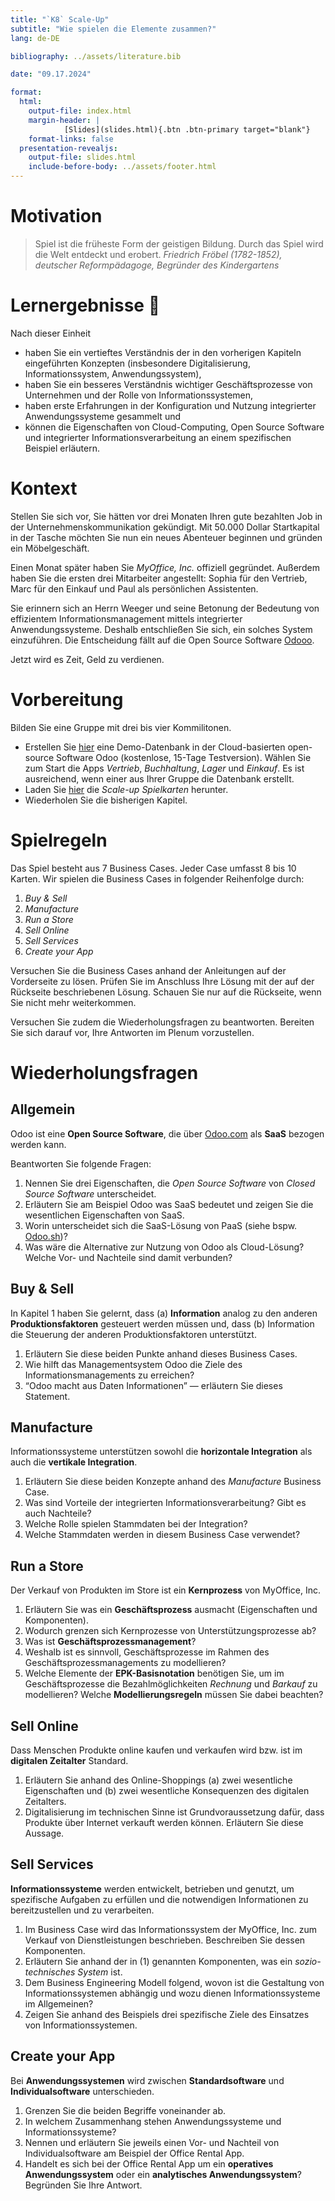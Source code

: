 ```yaml
---
title: "`K8` Scale-Up"
subtitle: "Wie spielen die Elemente zusammen?"
lang: de-DE

bibliography: ../assets/literature.bib

date: "09.17.2024"

format: 
  html:
    output-file: index.html
    margin-header: | 
            [Slides](slides.html){.btn .btn-primary target="blank"}
    format-links: false    
  presentation-revealjs:
    output-file: slides.html 
    include-before-body: ../assets/footer.html
---
```


# Motivation {.vertical-center background-color="#0333ff"}

> Spiel ist die früheste Form der geistigen Bildung. Durch das Spiel wird die Welt entdeckt und erobert. *Friedrich Fröbel (1782-1852), deutscher Reformpädagoge, Begründer des Kindergartens*

# Lernergebnisse 🎯

Nach dieser Einheit

::: incremental
- haben Sie ein vertieftes Verständnis der in den vorherigen Kapiteln eingeführten Konzepten (insbesondere Digitalisierung, Informationssystem, Anwendungssystem),
- haben Sie ein besseres Verständnis wichtiger Geschäftsprozesse von Unternehmen und der Rolle von Informationssystemen,
- haben erste Erfahrungen in der Konfiguration und Nutzung integrierter Anwendungssysteme gesammelt und
- können die Eigenschaften von Cloud-Computing, Open Source Software und integrierter Informationsverarbeitung an einem spezifischen Beispiel erläutern.
:::

# Kontext

Stellen Sie sich vor, Sie hätten vor drei Monaten Ihren gute bezahlten Job in der Unternehmenskommunikation gekündigt. Mit 50.000 Dollar Startkapital in der Tasche möchten Sie nun ein neues Abenteuer beginnen und gründen ein Möbelgeschäft.

Einen Monat später haben Sie *MyOffice, Inc.* offiziell gegründet. Außerdem haben Sie die ersten drei Mitarbeiter angestellt: Sophia für den Vertrieb, Marc für den Einkauf und Paul als persönlichen Assistenten.

Sie erinnern sich an Herrn Weeger und seine Betonung der Bedeutung von effizientem Informationsmanagement mittels integrierter Anwendungssysteme. Deshalb entschließen Sie sich, ein solches System einzuführen. Die Entscheidung fällt auf die Open Source Software [Odooo](https://www.odoo.com).

Jetzt wird es Zeit, Geld zu verdienen.

# Vorbereitung

Bilden Sie eine Gruppe mit drei bis vier Kommilitonen. 

- Erstellen Sie [hier](https://www.odoo.com/de_DE/trial) eine Demo-Datenbank in der Cloud-basierten open-source Software Odoo (kostenlose, 15-Tage Testversion). Wählen Sie zum Start die Apps *Vertrieb*, *Buchhaltung*, *Lager* und *Einkauf*. Es ist ausreichend, wenn einer aus Ihrer Gruppe die Datenbank erstellt.
- Laden Sie [hier](https://www.odoo.com/de_DE/education/scale-up-business-game) die *Scale-up Spielkarten* herunter.
- Wiederholen Sie die bisherigen Kapitel.

# Spielregeln

Das Spiel besteht aus 7 Business Cases. Jeder Case umfasst 8 bis 10 Karten. Wir spielen die Business Cases in folgender Reihenfolge durch:

1. *Buy & Sell* 
2. *Manufacture*
3. *Run a Store*
4. *Sell Online*
5. *Sell Services*
6. *Create your App*

Versuchen Sie die Business Cases anhand der Anleitungen auf der Vorderseite zu lösen. Prüfen Sie im Anschluss Ihre Lösung mit der auf der Rückseite beschriebenen Lösung. Schauen Sie nur auf die Rückseite, wenn Sie nicht mehr weiterkommen.

Versuchen Sie zudem die Wiederholungsfragen zu beantworten. Bereiten Sie sich darauf vor, Ihre Antworten im Plenum vorzustellen.

# Wiederholungsfragen

## Allgemein

Odoo ist eine **Open Source Software**, die über [Odoo.com](https://www.odoo.com/de_DE/pricing-plan) als **SaaS** bezogen werden kann.

Beantworten Sie folgende Fragen:

1. Nennen Sie drei Eigenschaften, die *Open Source Software* von *Closed Source Software* unterscheidet.
2. Erläutern Sie am Beispiel Odoo was SaaS bedeutet und zeigen Sie die wesentlichen Eigenschaften von SaaS.
3. Worin unterscheidet sich die SaaS-Lösung von PaaS (siehe bspw. [Odoo.sh](https://www.odoo.sh))?
4. Was wäre die Alternative zur Nutzung von Odoo als Cloud-Lösung? Welche Vor- und Nachteile sind damit verbunden?

## Buy & Sell

In Kapitel 1 haben Sie gelernt, dass (a) **Information** analog zu den anderen **Produktionsfaktoren** gesteuert werden müssen und, dass (b) Information die Steuerung der anderen Produktionsfaktoren unterstützt.

1. Erläutern Sie diese beiden Punkte anhand dieses Business Cases.
2. Wie hilft das Managementsystem Odoo die Ziele des Informationsmanagements zu erreichen?
3. "Odoo macht aus Daten Informationen" — erläutern Sie dieses Statement.

## Manufacture

Informationssysteme unterstützen sowohl die **horizontale Integration** als auch die **vertikale Integration**.

1. Erläutern Sie diese beiden Konzepte anhand des *Manufacture* Business Case.
2. Was sind Vorteile der integrierten Informationsverarbeitung? Gibt es auch Nachteile? 
3. Welche Rolle spielen Stammdaten bei der Integration?
4. Welche Stammdaten werden in diesem Business Case verwendet?

## Run a Store

Der Verkauf von Produkten im Store ist ein **Kernprozess** von MyOffice, Inc.

1. Erläutern Sie was ein **Geschäftsprozess** ausmacht (Eigenschaften und Komponenten).
2. Wodurch grenzen sich Kernprozesse von Unterstützungsprozesse ab?
3. Was ist **Geschäftsprozessmanagement**?
4. Weshalb ist es sinnvoll, Geschäftsprozesse im Rahmen des Geschäftsprozessmanagements zu modellieren?
5. Welche Elemente der **EPK-Basisnotation** benötigen Sie, um im Geschäftsprozesse die Bezahlmöglichkeiten *Rechnung* und *Barkauf* zu modellieren? Welche **Modellierungsregeln** müssen Sie dabei beachten?

## Sell Online

Dass Menschen Produkte online kaufen und verkaufen wird bzw. ist im **digitalen Zeitalter** Standard.

1. Erläutern Sie anhand des Online-Shoppings (a) zwei wesentliche Eigenschaften und (b) zwei wesentliche Konsequenzen des digitalen Zeitalters. 
2. Digitalisierung im technischen Sinne ist Grundvoraussetzung dafür, dass Produkte über Internet verkauft werden können. Erläutern Sie diese Aussage.

## Sell Services

**Informationssysteme** werden entwickelt, betrieben und genutzt, um spezifische Aufgaben zu erfüllen und die notwendigen Informationen zu bereitzustellen und zu verarbeiten.

1. Im Business Case wird das Informationssystem der MyOffice, Inc. zum Verkauf von Dienstleistungen beschrieben. Beschreiben Sie dessen Komponenten.
2. Erläutern Sie anhand der in (1) genannten Komponenten, was ein *sozio-technisches System* ist.
3. Dem Business Engineering Modell folgend, wovon ist die Gestaltung von Informationssystemen abhängig und wozu dienen Informationssysteme im Allgemeinen?
4. Zeigen Sie anhand des Beispiels drei spezifische Ziele des Einsatzes von Informationssystemen.

## Create your App

Bei **Anwendungssystemen** wird zwischen **Standardsoftware** und **Individualsoftware** unterschieden.

1. Grenzen Sie die beiden Begriffe voneinander ab.
2. In welchem Zusammenhang stehen Anwendungssysteme und Informationssysteme?
3. Nennen und erläutern Sie jeweils einen Vor- und Nachteil von Individualsoftware am Beispiel der Office Rental App.
4. Handelt es sich bei der Office Rental App um ein **operatives Anwendungssystem** oder ein **analytisches Anwendungssystem**? Begründen Sie Ihre Antwort.

